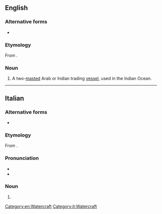 ==English==

===Alternative forms===
* {{l|en|baglo}}

===Etymology===
From {{bor|en|ar|بَغْلَة|t=she-[[mule]]}}.

===Noun===
{{en-noun}}

# A two-[[mast]]ed Arab or Indian trading [[vessel]], used in the Indian Ocean.

[[Category:en:Watercraft]]

----

==Italian==

===Alternative forms===
* {{l|it|bagala}}

===Etymology===
From {{bor|it|ar|بَغْلَة|t=she-[[mule]]}}.

===Pronunciation===
* {{IPA|it|/ˈbaɡ.ɡa.la/|[ˈbäɡɡäl̺ä]}}
* {{hyph|it|bag|ga|la}}

===Noun===
{{it-noun|f}}

# {{l|en|baggala}}

[[Category:it:Watercraft]]